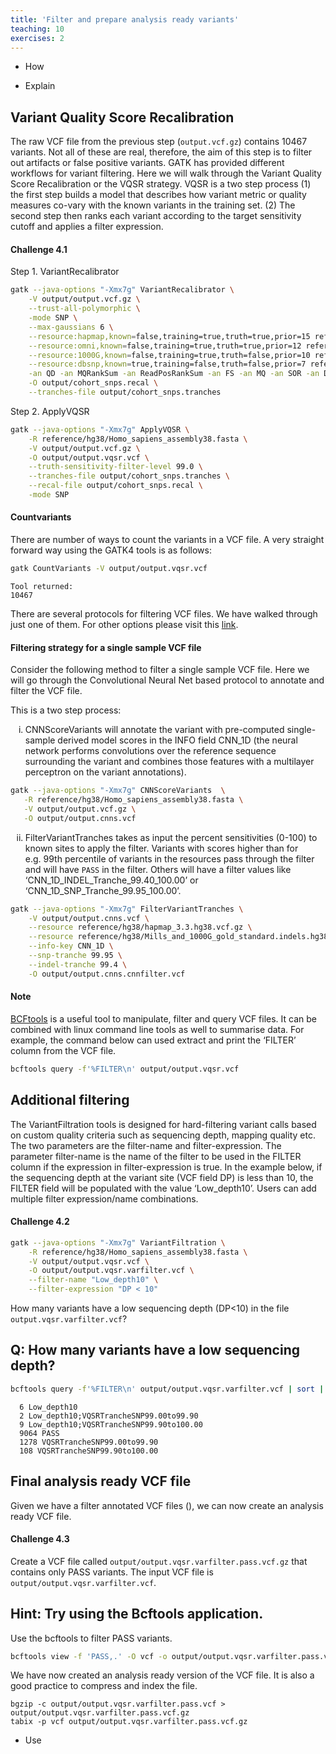 ```yaml
---
title: 'Filter and prepare analysis ready variants'
teaching: 10
exercises: 2
---
```


:::::::::::::::::::::::::::::::::::::: questions 

- How

::::::::::::::::::::::::::::::::::::::::::::::::

::::::::::::::::::::::::::::::::::::: objectives

- Explain

::::::::::::::::::::::::::::::::::::::::::::::::

## Variant Quality Score Recalibration

The raw VCF file from the previous step (`output.vcf.gz`) contains 10467 variants. Not all of these are real, therefore, the aim of this step is to filter out artifacts or false positive variants. GATK has provided different workflows for variant filtering. Here we will walk through the Variant Quality Score Recalibration or the VQSR strategy. VQSR is a two step process (1) the first step builds a model that describes how variant metric or quality measures co-vary with the known variants in the training set. (2) The second step then ranks each variant according to the target sensitivity cutoff and applies a filter expression.

::::::::::::::::::::::::::::::::::::: challenge 

#### Challenge 4.1

Step 1. VariantRecalibrator

```bash
gatk --java-options "-Xmx7g" VariantRecalibrator \
    -V output/output.vcf.gz \
    --trust-all-polymorphic \
    -mode SNP \
    --max-gaussians 6 \
    --resource:hapmap,known=false,training=true,truth=true,prior=15 reference/hg38/hapmap_3.3.hg38.vcf.gz \
    --resource:omni,known=false,training=true,truth=true,prior=12 reference/hg38/1000G_omni2.5.hg38.vcf.gz \
    --resource:1000G,known=false,training=true,truth=false,prior=10 reference/hg38/1000G_phase1.snps.high_confidence.hg38.vcf.gz \
    --resource:dbsnp,known=true,training=false,truth=false,prior=7 reference/hg38/dbsnp_138.hg38.vcf.gz \
    -an QD -an MQRankSum -an ReadPosRankSum -an FS -an MQ -an SOR -an DP \
    -O output/cohort_snps.recal \
    --tranches-file output/cohort_snps.tranches
```

Step 2. ApplyVQSR

```bash
gatk --java-options "-Xmx7g" ApplyVQSR \
    -R reference/hg38/Homo_sapiens_assembly38.fasta \
    -V output/output.vcf.gz \
    -O output/output.vqsr.vcf \
    --truth-sensitivity-filter-level 99.0 \
    --tranches-file output/cohort_snps.tranches \
    --recal-file output/cohort_snps.recal \
    -mode SNP
```

:::::::::::::::::::::::::::::::::

::::::::::::::::::::::::::::::::::::::: callout

#### Countvariants
There are number of ways to count the variants in a VCF file. A very straight forward way using the GATK4 tools is as follows:

```bash
gatk CountVariants -V output/output.vqsr.vcf
```

```output
Tool returned:
10467
```
::::::::::::::::::::::::::::::::::::::::::::::

There are several protocols for filtering VCF files. We have walked through just one of them. For other options please visit this [link](https://gatk.broadinstitute.org/hc/en-us/articles/360035531112--How-to-Filter-variants-either-with-VQSR-or-by-hard-filtering).

::::::::::::::::::::::::::::::::::::: challenge 

#### Filtering strategy for a single sample VCF file

Consider the following method to filter a single sample VCF file. Here we will go through the Convolutional Neural Net based protocol to annotate and filter the VCF file.

This is a two step process:

(i) CNNScoreVariants will annotate the variant with pre-computed single-sample derived model scores in the INFO field CNN_1D (the neural network performs convolutions over the reference sequence surrounding the variant and combines those features with a multilayer perceptron on the variant annotations).

```bash
gatk --java-options "-Xmx7g" CNNScoreVariants  \
   -R reference/hg38/Homo_sapiens_assembly38.fasta \
   -V output/output.vcf.gz \
   -O output/output.cnns.vcf
```

(ii) FilterVariantTranches takes as input the percent sensitivities (0-100) to known sites to apply the filter. Variants with scores higher than for e.g. 99th percentile of variants in the resources pass through the filter and will have `PASS` in the filter. Others will have a filter values like ‘CNN_1D_INDEL_Tranche_99.40_100.00’ or ‘CNN_1D_SNP_Tranche_99.95_100.00’.

```bash
gatk --java-options "-Xmx7g" FilterVariantTranches \
    -V output/output.cnns.vcf \
    --resource reference/hg38/hapmap_3.3.hg38.vcf.gz \
    --resource reference/hg38/Mills_and_1000G_gold_standard.indels.hg38.vcf.gz \
    --info-key CNN_1D \
    --snp-tranche 99.95 \
    --indel-tranche 99.4 \
    -O output/output.cnns.cnnfilter.vcf
```
:::::::::::::::::::::::::::::::::

::::::::::::::::::::::::::::::::::::::: callout

#### Note
[BCFtools](https://samtools.github.io/bcftools/) is a useful tool to manipulate, filter and query VCF files. It can be combined with linux command line tools as well to summarise data. For example, the command below can used extract and print the ‘FILTER’ column from the VCF file.

```bash
bcftools query -f'%FILTER\n' output/output.vqsr.vcf
```
::::::::::::::::::::::::::::::::::::::::::::::

## Additional filtering

The VariantFiltration tools is designed for hard-filtering variant calls based on custom quality criteria such as sequencing depth, mapping quality etc. The two parameters are the filter-name and filter-expression. The parameter filter-name is the name of the filter to be used in the FILTER column if the expression in filter-expression is true. In the example below, if the sequencing depth at the variant site (VCF field DP) is less than 10, the FILTER field will be populated with the value ‘Low_depth10’. Users can add multiple filter expression/name combinations.

::::::::::::::::::::::::::::::::::::: challenge 

#### Challenge 4.2

```bash
gatk --java-options "-Xmx7g" VariantFiltration \
    -R reference/hg38/Homo_sapiens_assembly38.fasta \
    -V output/output.vqsr.vcf \
    -O output/output.vqsr.varfilter.vcf \
    --filter-name "Low_depth10" \
    --filter-expression "DP < 10"
```

How many variants have a low sequencing depth (DP<10) in the file `output.vqsr.varfilter.vcf`?

:::::::::::::::::::::::: solution 

## Q: How many variants have a low sequencing depth?

```bash
bcftools query -f'%FILTER\n' output/output.vqsr.varfilter.vcf | sort | uniq -c
```

```output
  6 Low_depth10
  2 Low_depth10;VQSRTrancheSNP99.00to99.90
  9 Low_depth10;VQSRTrancheSNP99.90to100.00
  9064 PASS
  1278 VQSRTrancheSNP99.00to99.90
  108 VQSRTrancheSNP99.90to100.00
```

:::::::::::::::::::::::::::::::::
:::::::::::::::::::::::::::::::::

## Final analysis ready VCF file

Given we have a filter annotated VCF files (), we can now create an analysis ready VCF file.

::::::::::::::::::::::::::::::::::::: challenge 

#### Challenge 4.3

Create a VCF file called `output/output.vqsr.varfilter.pass.vcf.gz` that contains only PASS variants. The input VCF file is `output/output.vqsr.varfilter.vcf`.

:::::::::::::::::::::::: solution 

## Hint: Try using the Bcftools application.

Use the bcftools to filter PASS variants.

```bash
bcftools view -f 'PASS,.' -O vcf -o output/output.vqsr.varfilter.pass.vcf output/output.vqsr.varfilter.vcf
```

We have now created an analysis ready version of the VCF file. It is also a good practice to compress and index the file.

```output
bgzip -c output/output.vqsr.varfilter.pass.vcf > output/output.vqsr.varfilter.pass.vcf.gz
tabix -p vcf output/output.vqsr.varfilter.pass.vcf.gz
```
:::::::::::::::::::::::::::::::::
:::::::::::::::::::::::::::::::::

::::::::::::::::::::::::::::::::::::: keypoints 

- Use 

::::::::::::::::::::::::::::::::::::::::::::::::

